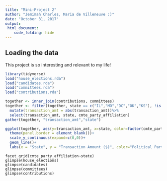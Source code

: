 ```yaml
---
title: "Mini-Project 2"
author: "Jemimah Charles, Maria de Villeneuve :)"
date: "October 31, 2017"
output: 
 html_document:
    code_folding: hide
---
```

## Loading the data
This project is so interesting and relevant to my life!
```r
library(tidyverse)
load("house_elections.rda")
load("candidates.rda")
load("committees.rda")
load("contributions.rda")

together <- inner_join(contributions, committees)
together <- filter(together, state == c("IL","MO","DC","OK","KS"), !is.na(transaction_amt)) %>%
  mutate(transaction_amt = abs(transaction_amt))%>%
  select(transaction_amt, state, cmte_party_affiliation) 
gather(together, "transaction_amt","state")

ggplot(together, aes(y=transaction_amt, x=state, color=factor(cmte_party_affiliation)))+
  theme(panel.border = element_blank())+
  scale_y_continuous(expand=c(0,0))+
  geom_line()+
  labs(x = "State", y = "Transaction Amount ($)", color="Political Party")
```
```
facet_grid(cmte_party_affiliation~state)
glimpse(house_elections)
glimpse(candidates)
glimpse(committees)
glimpse(contributions)
```
